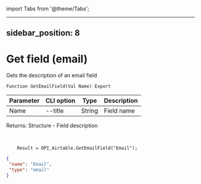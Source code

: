 ﻿import Tabs from '@theme/Tabs';

---
sidebar_position: 8
---

# Get field (email)
 Gets the description of an email field



`Function GetEmailField(Val Name) Export`

  | Parameter | CLI option | Type | Description |
  |-|-|-|-|
  | Name | --title | String | Field name |

  
  Returns:  Structure - Field description

<br/>




```bsl title="Code example"
    Result = OPI_Airtable.GetEmailField("Email");
```
 



```json title="Result"
{
 "name": "Email",
 "type": "email"
}
```
